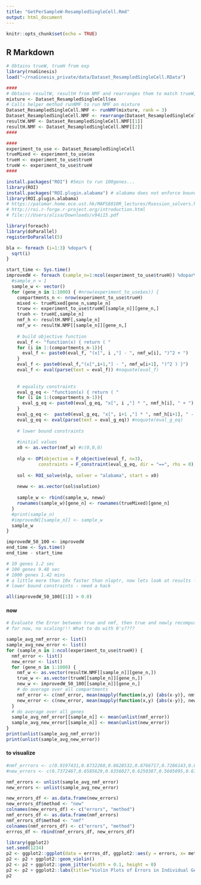 ```yaml
---
title: "GetPerSampleW-ResampledSingleCell.Rmd"
output: html_document
---
```


```r
knitr::opts_chunk$set(echo = TRUE)
```

## R Markdown
```r

# Obtains trueW, trueH from exp
library(rnaGinesis)
load("~/rnaGinesis_private/data/Dataset_ResampledSingleCell.RData")

####
# Obtains resultW, resultH from NMF and rearranges them to match trueW, trueH ordering
mixture <- Dataset_ResampledSingleCell$ex
# Calls helper method runNMF to run NMF on mixture 
Dataset_ResampledSingleCell.NMF <- runNMF(mixture, rank = 3)
Dataset_ResampledSingleCell.NMF <- rearrange(Dataset_ResampledSingleCell.NMF, Dataset_ResampledSingleCell)
resultW.NMF <- Dataset_ResampledSingleCell.NMF[[1]]
resultH.NMF <- Dataset_ResampledSingleCell.NMF[[2]]
####

####
experiment_to_use <- Dataset_ResampledSingleCell
trueMixed <- experiment_to_use$ex
trueH <- experiment_to_use$trueH
trueW <- experiment_to_use$trueW
####

```
```r
install.packages("ROI") #5min to run 100genes...
library(ROI)
install.packages("ROI.plugin.alabama") # alabama does not enforce bound constraint/ try omptimx??
library(ROI.plugin.alabama)
# https://palomar.home.ece.ust.hk/MAFS6010R_lectures/Rsession_solvers.html#conclusion
# http://roi.r-forge.r-project.org/introduction.html
# file:///Users/alisa/Downloads/v94i15.pdf
```

```r
library(foreach)
library(doParallel)
registerDoParallel(5)
```

```r
bla <- foreach (i=1:3) %dopar% {
  sqrt(i)
}
```


```r

start_time <- Sys.time()
improvedW <- foreach (sample_n=1:ncol(experiment_to_use$trueH)) %dopar% {
  #sample_n = 1
  sample_w <- vector()
  for (gene_n in 1:1000) { #nrow(experiment_to_use$ex)) {
    compartments_n <- nrow(experiment_to_use$trueH)
    mixed <- trueMixed[gene_n,sample_n]
    truew <- experiment_to_use$trueW[[sample_n]][gene_n,]
    trueh <- trueH[,sample_n]
    nmf_h <- resultH.NMF[,sample_n]
    nmf_w <- resultW.NMF[[sample_n]][gene_n,]
    
    # build objective function
    eval_f <- "function(x) { return ( "
    for (i in 1:(compartments_n-1)){
      eval_f <- paste0(eval_f, "(x[", i ,"] - ", nmf_w[i], ")^2 + ")
    }
    eval_f <- paste0(eval_f,"(x[",i+1,"] - ", nmf_w[i+1], ")^2 ) }")
    eval_f <- eval(parse(text = eval_f)) #noquote(eval_f)
    
    
    # equality constraints
    eval_g_eq <- "function(x) { return ( "
    for (i in 1:(compartments_n-1)){
      eval_g_eq <- paste0(eval_g_eq, "x[", i ,"] * ", nmf_h[i], " + ")
    }
    eval_g_eq <-  paste0(eval_g_eq, "x[", i+1 ,"] * ", nmf_h[i+1], " - ", mixed, ") }")
    eval_g_eq <- eval(parse(text = eval_g_eq)) #noquote(eval_g_eq)
    
    # lower bound constraints
    
    #initial values
    x0 <- as.vector(nmf_w) #c(0,0,0)
    
    nlp <- OP(objective = F_objective(eval_f, n=3), 
            constraints = F_constraint(eval_g_eq, dir = "==", rhs = 0), bounds = V_bound(lb = c(0.0001, 0.0001, 0.0001)))
    
    sol <- ROI_solve(nlp, solver = "alabama", start = x0)
    
    neww <- as.vector(sol$solution)
    
    sample_w <- rbind(sample_w, neww)
    rownames(sample_w)[gene_n] <- rownames(trueMixed)[gene_n]
  }
  #print(sample_n)
  #improvedW[[sample_n]] <- sample_w
  sample_w
}

improvedW_50_100 <- improvedW
end_time <- Sys.time()
end_time - start_time

# 10 genes 1.2 sec
# 100 genes 9.48 sec
# 1000 genes 1.42 mins
# a little more than 10x faster than nloptr, now lets look at results - alas, alabama does not enforce
# lower bound constraints - need a hack

all(improvedW_50_100[[1]] > 0.0)

```





#### now
```r

# Evaluate the Error between true and nmf, then true and newly recomputed -
# for now, no scaling!!! What to do with 0's????

sample_avg_nmf_error <- list()
sample_avg_new_error <- list()
for (sample_n in 1:ncol(experiment_to_use$trueH)) {
  nmf_error <- list()
  new_error <- list()
  for (gene_n in 1:1000) {
    nmf_w <- as.vector(resultW.NMF[[sample_n]][gene_n,])
    true_w <- as.vector(trueW[[sample_n]][gene_n,])
    new_w <- improvedW_50_100[[sample_n]][gene_n,]
    # do average over all compartments
    nmf_error <- c(nmf_error, mean(mapply(function(x,y) {abs(x-y)}, nmf_w, true_w)))
    new_error <- c(new_error, mean(mapply(function(x,y) {abs(x-y)}, new_w, true_w)))
  }   
  # do average over all genes
  sample_avg_nmf_error[[sample_n]] <- mean(unlist(nmf_error))
  sample_avg_new_error[[sample_n]] <- mean(unlist(new_error))
}
print(unlist(sample_avg_nmf_error))
print(unlist(sample_avg_new_error))
```

#### to visualize
```r
#nmf_errrors <- c(0.9197431,0.8732260,0.8628532,0.8766717,0.7286143,0.8765111,1.1957570,0.8259292,0.8896389,1.1648379,1.0034013,1.3928576,0.8106298,1.2777547,1.6815175,0.8004751,0.8438972,0.8255083,0.8459877,1.1311245,0.9375564,1.2467072,0.7894286,1.0047123,0.8665529,0.9096335,0.8201019,0.7763832,1.0075253,1.1150117,1.0845164,0.8982973,0.8722991,0.7688966,0.9329475,0.8080176,0.7241039,0.8835089,0.9191685,0.8555706,0.7601390,1.0524369,0.8194580,0.9656115,0.9368493,0.7500322,0.7814410,0.7598736,0.9542730,0.7411015)
#new_errors <- c(0.7372467,0.6585629,0.6356027,0.6250387,0.5605095,0.6777216,1.2168368,0.5329707,0.6885044,1.1997937,0.7965790,1.1914671,0.6360163,1.1739833,1.4899116,0.6806480,0.6914201,0.5252903,0.7970747,1.0672507,0.5495045,1.0810441,0.6906351,0.7746673,0.6699077,0.7716373,0.6125543,0.5664304,0.9122855,0.9734403,0.9617990,0.6791689,0.6518652,0.4863013,0.6861106,0.6824499,0.5130351,0.7777451,0.7555122,0.6665881,0.5225467,0.9231829,0.6025442,0.7730079,0.6681586,0.4879162,0.6024806,0.5925863,0.7885882,0.5365672)

nmf_errors <- unlist(sample_avg_nmf_error)
new_errors <- unlist(sample_avg_new_error)

new_errors_df <- as.data.frame(new_errors)
new_errors_df$method <- "new"
colnames(new_errors_df) <- c("errors", "method")
nmf_errors_df <- as.data.frame(nmf_errors)
nmf_errors_df$method <- "nmf"
colnames(nmf_errors_df) <- c("errors", "method")
errros_df <- rbind(nmf_errors_df, new_errors_df)

library(ggplot2)
set.seed(1234)
p2 <- ggplot2::ggplot(data = errros_df, ggplot2::aes(y = errors, x= method, fill = method))
p2 <- p2 + ggplot2::geom_violin()
p2 <- p2 + ggplot2::geom_jitter(width = 0.1, height = 0)
p2 <- p2 + ggplot2::labs(title="Violin Plots of Errors in Individual Gene Expression",x = "Deconvolution Method", y = "Per Sample Avg Abs Deviation") + ggplot2::theme(axis.title.x = ggplot2::element_text(size = 20)) + ggplot2::theme(axis.title.y = ggplot2::element_text(size = 20)) + ggplot2::theme(axis.text=ggplot2::element_text(size=20))
p2


```
